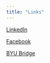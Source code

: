 ```yaml
---
title: "Links"
---
```


[LinkedIn](https://www.linkedin.com/in/trevorpjohnson)

[Facebook](https://www.facebook.com/trevortj801)

[BYU Bridge](https://byu-csm.symplicity.com/profiles/trevor.johnson)


